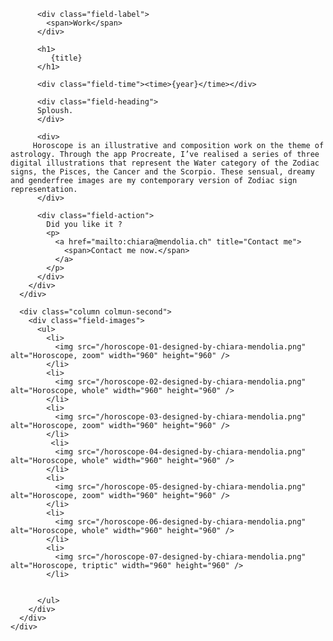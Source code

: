 

<Layout class="work" title={title}>
  <main class="region-content work">
    <div class="region">
      <div class="column column-first">
        <div class="field-body">

          <div class="field-label">
            <span>Work</span>
          </div>

          <h1>
             {title}
          </h1>

          <div class="field-time"><time>{year}</time></div>

          <div class="field-heading">
          Sploush.
          </div>

          <div>
         Horoscope is an illustrative and composition work on the theme of astrology. Through the app Procreate, I’ve realised a series of three digital illustrations that represent the Water category of the Zodiac signs, the Pisces, the Cancer and the Scorpio. These sensual, dreamy and genderfree images are my contemporary version of Zodiac sign representation.
          </div>

          <div class="field-action">
            Did you like it ?
            <p>
              <a href="mailto:chiara@mendolia.ch" title="Contact me">
                <span>Contact me now.</span>
              </a>
            </p>
          </div>
        </div>
      </div>

      <div class="column colmun-second">
        <div class="field-images">
          <ul>
            <li>
              <img src="/horoscope-01-designed-by-chiara-mendolia.png" alt="Horoscope, zoom" width="960" height="960" />
            </li>
            <li>
              <img src="/horoscope-02-designed-by-chiara-mendolia.png" alt="Horoscope, whole" width="960" height="960" />
            </li>
            <li>
              <img src="/horoscope-03-designed-by-chiara-mendolia.png" alt="Horoscope, zoom" width="960" height="960" />
            </li>
             <li>
              <img src="/horoscope-04-designed-by-chiara-mendolia.png" alt="Horoscope, whole" width="960" height="960" />
            </li>
            <li>
              <img src="/horoscope-05-designed-by-chiara-mendolia.png" alt="Horoscope, zoom" width="960" height="960" />
            </li>
            <li>
              <img src="/horoscope-06-designed-by-chiara-mendolia.png" alt="Horoscope, whole" width="960" height="960" />
            </li>
            <li>
              <img src="/horoscope-07-designed-by-chiara-mendolia.png" alt="Horoscope, triptic" width="960" height="960" />
            </li>


          </ul>
        </div>
      </div>
    </div>

  </main>
</Layout>
